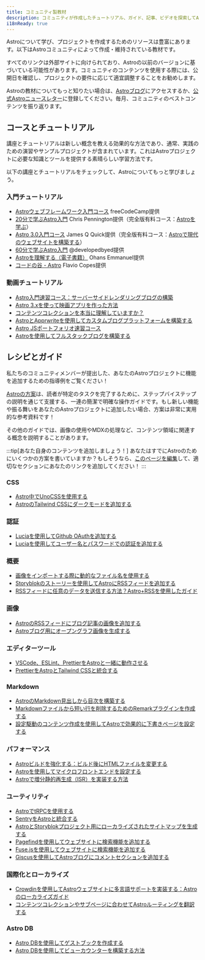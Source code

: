 ```yaml
---
title: コミュニティ製教材
description: コミュニティが作成したチュートリアル、ガイド、記事、ビデオを探索してAstroについて学び、プロジェクトを作成しましょう！
i18nReady: true
---
```



Astroについて学び、プロジェクトを作成するためのリソースは豊富にあります。以下はAstroコミュニティによって作成・維持されている教材です。

すべてのリンクは外部サイトに向けられており、Astroの以前のバージョンに基づいている可能性があります。コミュニティのコンテンツを使用する際には、公開日を確認し、プロジェクトの要件に応じて適宜調整することをお勧めします。

Astroの教材についてもっと知りたい場合は、[Astroブログ](https://astro.build/blog/)にアクセスするか、[公式Astroニュースレター](https://astro.build/newsletter/signup)に登録してください。毎月、コミュニティのベストコンテンツを振り返ります。

## コースとチュートリアル

講座とチュートリアルは新しい概念を教える効果的な方法であり、通常、実践のための演習やサンプルプロジェクトが含まれています。これはAstroプロジェクトに必要な知識とツールを提供する素晴らしい学習方法です。

以下の講座とチュートリアルをチェックして、Astroについてもっと学びましょう。

### 入門チュートリアル
  - [Astroウェブフレームワーク入門コース](https://www.youtube.com/watch?v=e-hTm5VmofI) freeCodeCamp提供
  - [20分で学ぶAstro入門](https://www.youtube.com/watch?v=zrPVTf761OI) Chris Pennington提供（完全版有料コース：[Astroを学ぶ](https://learnastro.dev/)）
  - [Astro 3.0入門コース](https://www.youtube.com/watch?v=qBOz6TpYAOg) James Q Quick提供（完全版有料コース：[Astroで現代のウェブサイトを構築する](https://astrocourse.dev/)）
  - [60分で学ぶAstro入門](https://www.youtube.com/watch?v=NniT0vKyn-E) @developedbyed提供
  - [Astroを理解する（電子書籍）](https://www.ohansemmanuel.com/books/understanding-astro) Ohans Emmanuel提供
  - [コードの谷 - Astro](https://thevalleyofcode.com/astro) Flavio Copes提供

  ### 動画チュートリアル
  - [Astro入門速習コース：サーバーサイドレンダリングブログの構築](https://www.youtube.com/watch?v=XoIHKO6AkoM)
  - [Astro 3.xを使って映画アプリを作った方法](https://www.youtube.com/watch?v=Gvr4WhgfP0w)
  - [コンテンツコレクションを本当に理解していますか？](https://www.youtube.com/watch?v=Fcw4c3wzm7I)
  - [AstroとApprwriteを使用してカスタムブログプラットフォームを構築する](https://www.youtube.com/watch?v=OERqwLy_reA)
  - [Astro JSポートフォリオ速習コース](https://www.youtube.com/watch?v=TwWvNK0yHjI)
  - [Astroを使用してフルスタックブログを構築する](https://egghead.io/courses/build-a-full-stack-blog-with-astro-7ffcf9ec)

## レシピとガイド

私たちのコミュニティメンバーが提出した、あなたのAstroプロジェクトに機能を追加するための指導例をご覧ください！

[Astroの方案](/ja/recipes/)は、読者が特定のタスクを完了するために、ステップバイステップの説明を通じて支援する、一連の簡潔で明確な操作ガイドです。もし新しい機能や振る舞いをあなたのAstroプロジェクトに追加したい場合、方案は非常に実用的な参考資料です！

その他のガイドでは、画像の使用やMDXの処理など、コンテンツ領域に関連する概念を説明することがあります。

:::tip[あなた自身のコンテンツを追加しましょう！]
あなたはすでにAstroのためにいくつかの方案を書いていますか？もしそうなら、[このページを編集](https://github.com/withastro/docs/edit/main/src/content/docs/en/community-resources/content.mdx)して、適切なセクションにあなたのリンクを追加してください！
:::

### CSS
- [Astro中でUnoCSSを使用する](https://www.elian.codes/blog/23-02-11-implementing-unocss-in-astro/)
- [AstroのTailwind CSSにダークモードを追加する](https://www.kevinzunigacuellar.com/blog/dark-mode-in-astro/)
### 認証
- [Luciaを使用してGithub OAuthを追加する](https://lucia-auth.com/tutorials/github-oauth/astro)
- [Luciaを使用してユーザー名とパスワードでの認証を追加する](https://lucia-auth.com/tutorials/username-and-password/astro)
### 概要
- [画像をインポートする際に動的なファイル名を使用する](https://vaihe.com/blog/astro/astro-dynamic-image-prop/)
- [Storyblokのストーリーを使用してAstroにRSSフィードを追加する](https://straffesites.com/en/blog/rss-feed-astro-storyblok)
- [RSSフィードに任意のデータを送信する方法？Astro+RSSを使用したガイド](https://aritraroy.live/tutorial/blogs/2023/how-to-send-any-data-to-rss-feed/)
### 画像
- [AstroのRSSフィードにブログ記事の画像を追加する](https://webreaper.dev/posts/astro-rss-feed-blog-post-images/)
- [Astroブログ用にオープングラフ画像を生成する](https://techsquidtv.com/blog/generating-open-graph-images-for-astro/)
### エディターツール
- [VSCode、ESLint、PrettierをAstroと一緒に動作させる](https://patheticgeek.dev/blog/astro-prettier-eslint-vscode)
- [PrettierをAstroとTailwind CSSと統合する](https://straffesites.com/en/blog/integrate-prettier-astro-tailwindcss)
### Markdown
- [AstroのMarkdown見出しから目次を構築する](https://kld.dev/building-table-of-contents/)
- [Markdownファイルから短い行を削除するためのRemarkプラグインを作成する](https://eatmon.co/blog/remove-runts-markdown/)
- [設定駆動のコンテンツ作成を使用してAstroで効果的に下書きページを設定する](https://akashrajpurohit.com/blog/set-up-draft-pages-effectively-in-astro-with-configdriven-content-authoring/)
### パフォーマンス
- [Astroビルドを強化する：ビルド後にHTMLファイルを変更する](https://straffesites.com/en/blog/optimize-astro-html-post-build)
- [Astroを使用してマイクロフロントエンドを設定する](https://medium.com/@sergio.a.soria/setting-up-micro-frontends-with-astro-and-ecma-script-modules-137340d2c520)
- [Astroで増分静的再生成（ISR）を実装する方法](https://logsnag.com/blog/implementing-isr-in-astro)
### ユーティリティ
- [AstroでtRPCを使用する](https://www.thomasledoux.be/blog/using-trpc-astro-islands-react)
- [SentryをAstroと統合する](https://akashrajpurohit.com/blog/seamless-error-tracking-integrating-sentry-with-astro/)
- [AstroとStoryblokプロジェクト用にローカライズされたサイトマップを生成する](https://straffesites.com/en/blog/localized-sitemap-astro-storyblok)
- [Pagefindを使用してウェブサイトに検索機能を追加する](https://blog.otterlord.dev/posts/astro-search/)
- [Fuse.jsを使用してウェブサイトに検索機能を追加する](https://www.youtube.com/watch?v=XnV_2MWqAhQ)
- [Giscusを使用してAstroブログにコメントセクションを追加する](https://elazizi.com/posts/add-comments-section-to-your-astro-blog/)
### 国際化とローカライズ
- [Crowdinを使用してAstroウェブサイトに多言語サポートを実装する：Astroのローカライズガイド](https://crowdin.com/blog/2023/06/21/astro-localization-and-i18n)
- [コンテンツコレクションやサブページに合わせてAstroルーティングを翻訳する](https://www.webdesign-sopelnik.de/en/blog/translate-routes-for-astro-content-collections-or-subpages-with-trailingslash-and-base-support/)
### Astro DB
- [Astro DBを使用してゲストブックを作成する](https://ryantrimble.com/blog/creating-a-guestbook-with-astro-db/)
- [Astro DBを使用してビューカウンターを構築する方法](https://www.vorillaz.com/astro-views)

